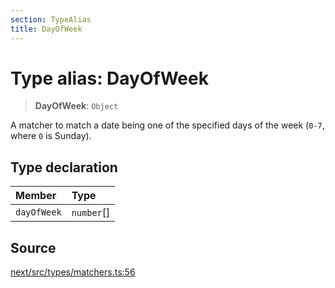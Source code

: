 ```yaml
---
section: TypeAlias
title: DayOfWeek
---
```


# Type alias: DayOfWeek

> **DayOfWeek**: `Object`

A matcher to match a date being one of the specified days of the week (`0-7`,
where `0` is Sunday).

## Type declaration

| Member | Type |
| :------ | :------ |
| `dayOfWeek` | `number`[] |

## Source

[next/src/types/matchers.ts:56](https://github.com/gpbl/react-day-picker/blob/a8bfa5451/next/src/types/matchers.ts#L56)
